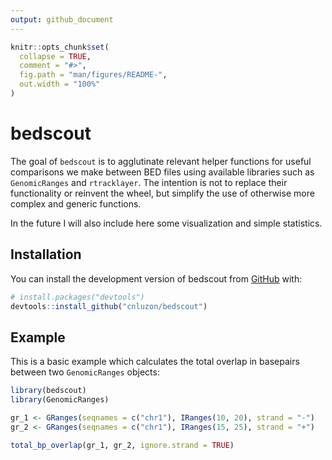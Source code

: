 ```yaml
---
output: github_document
---
```


```r
knitr::opts_chunk$set(
  collapse = TRUE,
  comment = "#>",
  fig.path = "man/figures/README-",
  out.width = "100%"
)
```

# bedscout

<!-- badges: start -->
<!-- badges: end -->

The goal of `bedscout` is to agglutinate relevant helper functions for useful
comparisons we make between BED files using available libraries such as 
`GenomicRanges` and `rtracklayer`. The intention is not to replace their
functionality or reinvent the wheel, but simplify the use of otherwise more
complex and generic functions.

In the future I will also include here some visualization and simple statistics.

## Installation

You can install the development version of bedscout
from [GitHub](https://github.com/) with:

``` r
# install.packages("devtools")
devtools::install_github("cnluzon/bedscout")
```

## Example

This is a basic example which calculates the total overlap in basepairs between
two `GenomicRanges` objects:

```r
library(bedscout)
library(GenomicRanges)

gr_1 <- GRanges(seqnames = c("chr1"), IRanges(10, 20), strand = "-")
gr_2 <- GRanges(seqnames = c("chr1"), IRanges(15, 25), strand = "+")

total_bp_overlap(gr_1, gr_2, ignore.strand = TRUE)
```


